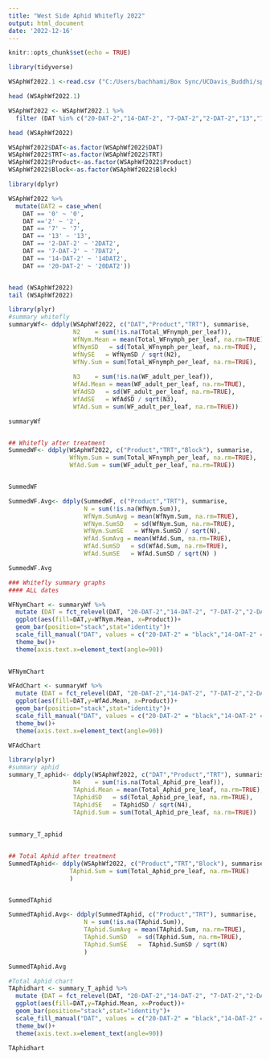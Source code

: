 ```yaml
---
title: "West Side Aphid Whitefly 2022"
output: html_document
date: '2022-12-16'
---
```


```r
knitr::opts_chunk$set(echo = TRUE)
```

```r
library(tidyverse)

WSAphWf2022.1 <-read.csv ("C:/Users/bachhami/Box Sync/UCDavis_Buddhi/spraydroplet_analysis/droplet_size_2/westside_aphid_wf2022/West_Side_Aphid_Wf_data2022.av.csv", sep = ",", header = T) 

head (WSAphWf2022.1)

WSAphWf2022 <- WSAphWf2022.1 %>%
  filter (DAT %in% c("20-DAT-2","14-DAT-2", "7-DAT-2","2-DAT-2","13","7","2"))

head (WSAphWf2022)
```
```r
WSAphWf2022$DAT<-as.factor(WSAphWf2022$DAT) 
WSAphWf2022$TRT<-as.factor(WSAphWf2022$TRT)
WSAphWf2022$Product<-as.factor(WSAphWf2022$Product)
WSAphWf2022$Block<-as.factor(WSAphWf2022$Block)
```

```r
library(dplyr)

WSAphWf2022 %>%
  mutate(DAT2 = case_when(
    DAT == '0' ~ '0',
    DAT =='2' ~ '2', 
    DAT == '7' ~ '7',
    DAT == '13' ~ '13',
    DAT == '2-DAT-2' ~ '2DAT2',
    DAT == '7-DAT-2' ~ '7DAT2',
    DAT == '14-DAT-2' ~ '14DAT2',
    DAT == '20-DAT-2' ~ '20DAT2'))


head (WSAphWf2022)
tail (WSAphWf2022)
```

```r
library(plyr)
#summary whitefly
summaryWf<- ddply(WSAphWf2022, c("DAT","Product","TRT"), summarise,
                  N2    = sum(!is.na(Total_WFnymph_per_leaf)),
                  WfNym.Mean = mean(Total_WFnymph_per_leaf, na.rm=TRUE),
                  WfNymSD   = sd(Total_WFnymph_per_leaf, na.rm=TRUE),
                  WfNySE   = WfNymSD / sqrt(N2),
                  WfNy.Sum = sum(Total_WFnymph_per_leaf, na.rm=TRUE),
                  
                  N3    = sum(!is.na(WF_adult_per_leaf)),
                  WfAd.Mean = mean(WF_adult_per_leaf, na.rm=TRUE),
                  WfAdSD   = sd(WF_adult_per_leaf, na.rm=TRUE),
                  WfAdSE   = WfAdSD / sqrt(N3),
                  WfAd.Sum = sum(WF_adult_per_leaf, na.rm=TRUE))

summaryWf


## Whitefly after treatment
SummedWF<- ddply(WSAphWf2022, c("Product","TRT","Block"), summarise,
                 WfNym.Sum = sum(Total_WFnymph_per_leaf, na.rm=TRUE),
                 WfAd.Sum = sum(WF_adult_per_leaf, na.rm=TRUE))


SummedWF

SummedWF.Avg<- ddply(SummedWF, c("Product","TRT"), summarise,
                     N = sum(!is.na(WfNym.Sum)),
                     WfNym.SumAvg = mean(WfNym.Sum, na.rm=TRUE),
                     WfNym.SumSD   = sd(WfNym.Sum, na.rm=TRUE),
                     WfNym.SumSE   = WfNym.SumSD / sqrt(N),
                     WfAd.SumAvg = mean(WfAd.Sum, na.rm=TRUE),
                     WfAd.SumSD   = sd(WfAd.Sum, na.rm=TRUE),
                     WfAd.SumSE   = WfAd.SumSD / sqrt(N) ) 

SummedWF.Avg
```

```r
### Whitefly summary graphs
#### ALL dates

WFNymChart <- summaryWf %>%
  mutate (DAT = fct_relevel(DAT, "20-DAT-2","14-DAT-2", "7-DAT-2","2-DAT-2","13","7","2")) %>%
  ggplot(aes(fill=DAT,y=WfNym.Mean, x=Product))+
  geom_bar(position="stack",stat="identity")+ 
  scale_fill_manual("DAT", values = c("20-DAT-2" = "black","14-DAT-2" = "orange", "7-DAT-2" = "blue","2-DAT-2" = "lightgreen","13" = "red","7" = "purple","2" = "grey")) + 
  theme_bw()+
  theme(axis.text.x=element_text(angle=90)) 
  

WFNymChart


```

```r
WFAdChart <- summaryWf %>%
  mutate (DAT = fct_relevel(DAT, "20-DAT-2","14-DAT-2", "7-DAT-2","2-DAT-2","13","7","2")) %>%
  ggplot(aes(fill=DAT,y=WfAd.Mean, x=Product))+
  geom_bar(position="stack",stat="identity")+ 
  scale_fill_manual("DAT", values = c("20-DAT-2" = "black","14-DAT-2" = "orange", "7-DAT-2" = "blue","2-DAT-2" = "lightgreen","13" = "red","7" = "purple","2" = "grey")) + 
  theme_bw()+
  theme(axis.text.x=element_text(angle=90)) 

WFAdChart
```

```r
library(plyr)
#summary aphid
summary_T_aphid<- ddply(WSAphWf2022, c("DAT","Product","TRT"), summarise,
                  N4    = sum(!is.na(Total_Aphid_pre_leaf)),
                  TAphid.Mean = mean(Total_Aphid_pre_leaf, na.rm=TRUE),
                  TAphidSD   = sd(Total_Aphid_pre_leaf, na.rm=TRUE),
                  TAphidSE   = TAphidSD / sqrt(N4),
                  TAphid.Sum = sum(Total_Aphid_pre_leaf, na.rm=TRUE))
                  
                  
summary_T_aphid


## Total Aphid after treatment
SummedTAphid<- ddply(WSAphWf2022, c("Product","TRT","Block"), summarise,
                 TAphid.Sum = sum(Total_Aphid_pre_leaf, na.rm=TRUE)
                 )


SummedTAphid

SummedTAphid.Avg<- ddply(SummedTAphid, c("Product","TRT"), summarise,
                     N = sum(!is.na(TAphid.Sum)),
                     TAphid.SumAvg = mean(TAphid.Sum, na.rm=TRUE),
                     TAphid.SumSD   = sd(TAphid.Sum, na.rm=TRUE),
                     TAphid.SumSE   =  TAphid.SumSD / sqrt(N)
                     ) 

SummedTAphid.Avg
```

```r
#Total Aphid chart
TAphidhart <- summary_T_aphid %>%
  mutate (DAT = fct_relevel(DAT, "20-DAT-2","14-DAT-2", "7-DAT-2","2-DAT-2","13","7","2")) %>%
  ggplot(aes(fill=DAT,y=TAphid.Mean, x=Product))+
  geom_bar(position="stack",stat="identity")+ 
  scale_fill_manual("DAT", values = c("20-DAT-2" = "black","14-DAT-2" = "orange", "7-DAT-2" = "blue","2-DAT-2" = "lightgreen","13" = "red","7" = "purple","2" = "grey")) + 
  theme_bw()+
  theme(axis.text.x=element_text(angle=90)) 

TAphidhart
```

